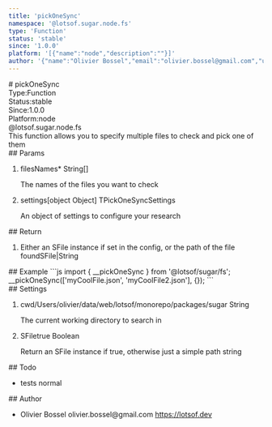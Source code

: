 ```yaml
---
title: 'pickOneSync'
namespace: '@lotsof.sugar.node.fs'
type: 'Function'
status: 'stable'
since: '1.0.0'
platform: '[{"name":"node","description":""}]'
author: '{"name":"Olivier Bossel","email":"olivier.bossel@gmail.com","url":"https://lotsof.dev"}'
---
```

<div class="docmap-mdx">
# pickOneSync
<div class="_metas">
<div class="_type"><span class="_type-label">Type:</span><span class="_type-value">Function</span></div>
<div class="_status"><span class="_status-label">Status:</span><span class="_status-value -stable">stable</span></div>
<div class="_since"><span class="_since-label">Since:</span><span class="_since-value">1.0.0</span></div>
<div class="_platform"><span class="_platform-label">Platform:</span><span class="_platform-value -node">node</span></div>
</div>
<div class="_namespace">@lotsof.sugar.node.fs</div>
<div class="_description">
This function allows you to specify multiple files to check and pick one of them
</div>
<div class="_params">
## Params
<ol class="_list">
<li class="_item">
<span class="_name">filesNames<span class="_required">*</span></span><span class="_default"></span> <span class="_type">String&lsqb;&rsqb;</span>
<p class="_description">The names of the files you want to check</p>
</li>
<li class="_item">
<span class="_name">settings</span><span class="_default">&lsqb;object Object&rsqb;</span> <span class="_type">TPickOneSyncSettings</span>
<p class="_description">An object of settings to configure your research</p>
</li>
</ol>
</div>
<div class="_return">
## Return
<ol class="_list">
<li class="_item">
<span class="_description">Either an SFile instance if set in the config, or the path of the file found</span><span class="_default"></span><span class="_type">SFile&vert;String</span>
</li>
</ol>
</div>
<div class="_examples">
## Example
```js
import { __pickOneSync } from '@lotsof/sugar/fs';
__pickOneSync(['myCoolFile.json', 'myCoolFile2.json'], {});
```
</div>
<div class="_settings">
## Settings
<ol class="_list">
<li class="_item">
<span class="_name">cwd</span><span class="_default">&sol;Users&sol;olivier&sol;data&sol;web&sol;lotsof&sol;monorepo&sol;packages&sol;sugar</span> <span class="_type">String</span>
<p class="_description">The current working directory to search in</p>
</li>
<li class="_item">
<span class="_name">SFile</span><span class="_default">true</span> <span class="_type">Boolean</span>
<p class="_description">Return an SFile instance if true, otherwise just a simple path string</p>
</li>
</ol>
</div>
<div class="_todo">
## Todo
<ul class="_list">
<li class="_item">
<span class="_description">tests</span>
<span class="_priority -normal">normal</span>
</li>
</ul>
</div>
<div class="_author">
## Author
<ul class="_list">
<li class="_item">
<span class="_name">Olivier Bossel</span>
<span class="_email">olivier.bossel@gmail.com</span>
<a href="https://lotsof.dev" target="_blank" class="_url">https://lotsof.dev</a>
</li>
</ul>
</div>
</div>